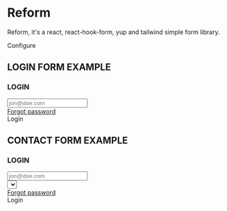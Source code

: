 
[//]: # 'import "../reform.scss";'

<Meta title="reform/Examples/Login Form" />

# Reform

Reform, it's a react, react-hook-form, yup and tailwind simple form library.

<div className="subheading">Configure</div>

## LOGIN FORM EXAMPLE

<Canvas>
    <div className="max-w-sm p-6 border">
        <h3 className="mb-4 block text-2xl font-bold text-gray-800 dark:text-white">LOGIN</h3>
        <Form schema={schema} onSubmit={handleSubmit}>
            <div className="flex flex-col gap-4">
                <div>
                    <Input
                        label="Email adress"
                        name="email"
                        placeholder="jon@doe.com"
                        className="text-gray-800 "
                    />
                </div>
                <div>
                    <PasswordInput
                        label="Password"
                        name="password"
                        placeholder="your strong password"
                        className="text-gray-800 "
                    />
                </div>
                <div className="flex justify-between">
                    <Checkbox label="Remember me" name="remember" labelPosition="right" />
                    <a href="src/stories#" className="text-primary mb-1 text-sm">
                        Forgot password
                    </a>
                </div>
                <div>
                    <Submit>Login</Submit>
                </div>
            </div>
        </Form>
    </div>
</Canvas>



## CONTACT FORM EXAMPLE

<Canvas>
    <div className="max-w-sm p-6 border">
        <h3 className="mb-4 block text-2xl font-bold text-gray-800 dark:text-white">LOGIN</h3>
        <Form schema={schema} onSubmit={handleSubmit}>
            <div className="flex flex-col gap-4">
                <div>
                    <Input
                        label="Email adress"
                        name="email"
                        placeholder="jon@doe.com"
                        className="text-gray-800 "
                    />
                </div>
                <div>
                    <Select
                        label="Subject"
                        name="subject"
                        options={
                            [{
                                children: "Bug Report",
                                value:'bug'
                            },{
                                children: "Feature",
                                value:'feature'
                            }]
                        }
                        className="text-gray-800 "
                    />
                </div>
                <div>
                    <Textbox
                        label="Message"
                        name="message"
                        placeholder="your message ..."
                        className="text-gray-800 "
                    />
                </div>
                <div className="flex justify-between">
                    <Checkbox label="Remember me" name="remember" labelPosition="right" />
                    <a href="src/stories#" className="text-primary mb-1 text-sm">
                        Forgot password
                    </a>
                </div>
                <div>
                    <Submit>Login</Submit>
                </div>
            </div>
        </Form>
    </div>
</Canvas>